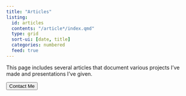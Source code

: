 ```yaml
---
title: "Articles"
listing: 
  id: articles
  contents: "/article*/index.qmd"
  type: grid
  sort-ui: [date, title] 
  categories: numbered
  feed: true
---
```


This page includes several articles that document various projects I've made and presentations I've given.

:::{#articles}
:::


<div class="callToAction"><a href="personal-rhys-tilford/contactMe.html"><button type="button">Contact Me</button></a></div>